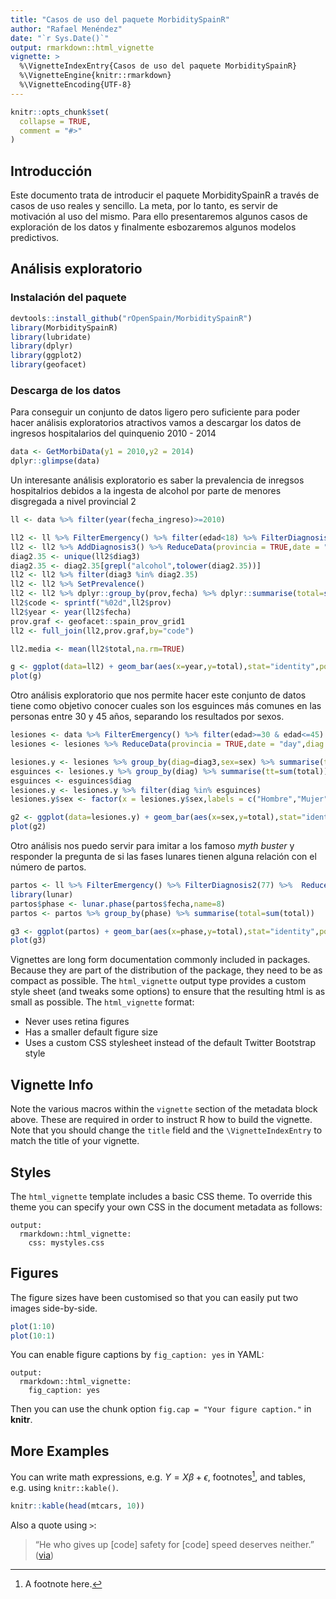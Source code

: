 ```yaml
---
title: "Casos de uso del paquete MorbiditySpainR"
author: "Rafael Menéndez"
date: "`r Sys.Date()`"
output: rmarkdown::html_vignette
vignette: >
  %\VignetteIndexEntry{Casos de uso del paquete MorbiditySpainR}
  %\VignetteEngine{knitr::rmarkdown}
  %\VignetteEncoding{UTF-8}
---
```


```r
knitr::opts_chunk$set(
  collapse = TRUE,
  comment = "#>"
)
```

## Introducción

Este documento trata de introducir el paquete MorbiditySpainR a través de casos de uso reales y sencillo. La meta, por lo tanto, es servir de motivación al uso del mismo. Para ello presentaremos algunos casos de exploración de los datos y finalmente esbozaremos algunos modelos predictivos.

## Análisis exploratorio

### Instalación del paquete

```r
devtools::install_github("rOpenSpain/MorbiditySpainR")
library(MorbiditySpainR)
library(lubridate)
library(dplyr)
library(ggplot2)
library(geofacet)
```

### Descarga de los datos

Para conseguir un conjunto de datos ligero pero suficiente para poder hacer análisis exploratorios atractivos vamos a descargar los datos de ingresos hospitalarios del quinquenio 2010 - 2014

```r
data <- GetMorbiData(y1 = 2010,y2 = 2014)
dplyr::glimpse(data)
```

Un interesante análisis exploratorio es saber la prevalencia de inregsos hospitalrios debidos a la ingesta de alcohol por parte de menores disgregada a nivel provincial
2
```r
ll <- data %>% filter(year(fecha_ingreso)>=2010)

ll2 <- ll %>% FilterEmergency() %>% filter(edad<18) %>% FilterDiagnosis2(35)
ll2 <- ll2 %>% AddDiagnosis3() %>% ReduceData(provincia = TRUE,date = "year",diag = "diag3")
diag2.35 <- unique(ll2$diag3)
diag2.35 <- diag2.35[grepl("alcohol",tolower(diag2.35))]
ll2 <- ll2 %>% filter(diag3 %in% diag2.35)
ll2 <- ll2 %>% SetPrevalence()
ll2 <- ll2 %>% dplyr::group_by(prov,fecha) %>% dplyr::summarise(total=sum(total.prev))
ll2$code <- sprintf("%02d",ll2$prov)
ll2$year <- year(ll2$fecha)
prov.graf <- geofacet::spain_prov_grid1
ll2 <- full_join(ll2,prov.graf,by="code")

ll2.media <- mean(ll2$total,na.rm=TRUE)

g <- ggplot(data=ll2) + geom_bar(aes(x=year,y=total),stat="identity",position="dodge") + geom_hline(yintercept = ll2.media,color="red") + facet_geo(~ name, grid = "spain_prov_grid1") +labs(title="Prevalencia de ingresos urgentes relacionados con alcohol en menores",subtitle="Casos por cada 100.000 habitantes",caption="Encuesta de morbilidad.2010-2014") + xlab("") + ylab("") + theme_bw() + theme(axis.text=element_text(size=6, angle=90))
plot(g)
```

Otro análisis exploratorio que nos permite hacer este conjunto de datos tiene como objetivo conocer cuales son los esguinces más comunes en las personas entre 30 y 45 años, separando los resultados por sexos.

```r
lesiones <- data %>% FilterEmergency() %>% filter(edad>=30 & edad<=45) %>% FilterDiagnosis2(96) %>% AddDiagnosis3()
lesiones <- lesiones %>% ReduceData(provincia = TRUE,date = "day",diag = "diag3",sex=TRUE)

lesiones.y <- lesiones %>% group_by(diag=diag3,sex=sex) %>% summarise(total=sum(total))
esguinces <- lesiones.y %>% group_by(diag) %>% summarise(tt=sum(total)) %>% top_n(10,tt)
esguinces <- esguinces$diag
lesiones.y <- lesiones.y %>% filter(diag %in% esguinces)
lesiones.y$sex <- factor(x = lesiones.y$sex,labels = c("Hombre","Mujer"))

g2 <- ggplot(data=lesiones.y) + geom_bar(aes(x=sex,y=total),stat="identity",position="dodge") + facet_wrap(~diag,nrow = 2,ncol = 5,scales = "free") + labs(title="Prevalencia de ingresos urgentes relacionados con esguinces divididos por sexo",subtitle="Casos totales",caption="Encuesta de morbilidad.2010-2014") + xlab("Sexo") + ylab("") + theme_bw()
plot(g2)
```

Otro análisis nos puedo servir para imitar a los famoso _myth buster_ y responder la pregunta de si las fases lunares tienen alguna relación con el número de partos.

```r
partos <- ll %>% FilterEmergency() %>% FilterDiagnosis2(77) %>%  ReduceData(provincia = FALSE,date = "day",sex = FALSE)
library(lunar)
partos$phase <- lunar.phase(partos$fecha,name=8)
partos <- partos %>% group_by(phase) %>% summarise(total=sum(total))

g3 <- ggplot(partos) + geom_bar(aes(x=phase,y=total),stat="identity",position = "dodge") + labs(title="Número de partos y fase lunar",subtitle="Casos totales",caption="Encuesta de morbilidad.2010-2015") + xlab("Fase Lunar") + ylab("") + theme_bw()
plot(g3)
```
Vignettes are long form documentation commonly included in packages. Because they are part of the distribution of the package, they need to be as compact as possible. The `html_vignette` output type provides a custom style sheet (and tweaks some options) to ensure that the resulting html is as small as possible. The `html_vignette` format:

- Never uses retina figures
- Has a smaller default figure size
- Uses a custom CSS stylesheet instead of the default Twitter Bootstrap style

## Vignette Info

Note the various macros within the `vignette` section of the metadata block above. These are required in order to instruct R how to build the vignette. Note that you should change the `title` field and the `\VignetteIndexEntry` to match the title of your vignette.

## Styles

The `html_vignette` template includes a basic CSS theme. To override this theme you can specify your own CSS in the document metadata as follows:

    output: 
      rmarkdown::html_vignette:
        css: mystyles.css

## Figures

The figure sizes have been customised so that you can easily put two images side-by-side. 

```r
plot(1:10)
plot(10:1)
```

You can enable figure captions by `fig_caption: yes` in YAML:

    output:
      rmarkdown::html_vignette:
        fig_caption: yes

Then you can use the chunk option `fig.cap = "Your figure caption."` in **knitr**.

## More Examples

You can write math expressions, e.g. $Y = X\beta + \epsilon$, footnotes^[A footnote here.], and tables, e.g. using `knitr::kable()`.

```r
knitr::kable(head(mtcars, 10))
```

Also a quote using `>`:

> "He who gives up [code] safety for [code] speed deserves neither."
([via](https://twitter.com/hadleywickham/status/504368538874703872))
